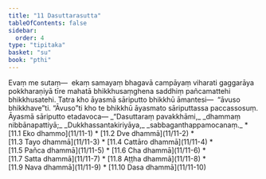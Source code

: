 ```yaml
---
title: "11 Dasuttarasutta"
tableOfContents: false
sidebar:
  order: 4
type: "tipitaka"
basket: "su"
book: "pthi"
---
```



<DynamicBreadcrumb />

<Division number="350" book="pthi" bookNo="8" page="227">

<Paragraph number="1132" book="pthi">
Evaṃ me sutaṃ—  ekaṃ samayaṃ bhagavā campāyaṃ viharati gaggarāya pokkharaṇiyā tīre mahatā bhikkhusaṃghena saddhiṃ pañcamattehi bhikkhusatehi. Tatra kho āyasmā sāriputto bhikkhū āmantesi—  “āvuso bhikkhave”ti. “Āvuso”ti kho te bhikkhū āyasmato sāriputtassa paccassosuṃ. Āyasmā sāriputto etadavoca—

</Paragraph>

<Paragraph number="1133" type="verses" book="pthi">
_“Dasuttaraṃ pavakkhāmi,_  
_dhammaṃ nibbānapattiyā;_  
_Dukkhassantakiriyāya,_  
_sabbaganthappamocanaṃ._  


</Paragraph>
</Division>

<TableOfContents book="pthi" section="11">
* [11.1 Eko dhammo](11/11-1)
* [11.2 Dve dhammā](11/11-2)
* [11.3 Tayo dhammā](11/11-3)
* [11.4 Cattāro dhammā](11/11-4)
* [11.5 Pañca dhammā](11/11-5)
* [11.6 Cha dhammā](11/11-6)
* [11.7 Satta dhammā](11/11-7)
* [11.8 Aṭṭha dhammā](11/11-8)
* [11.9 Nava dhammā](11/11-9)
* [11.10 Dasa dhammā](11/11-10)
</TableOfContents>